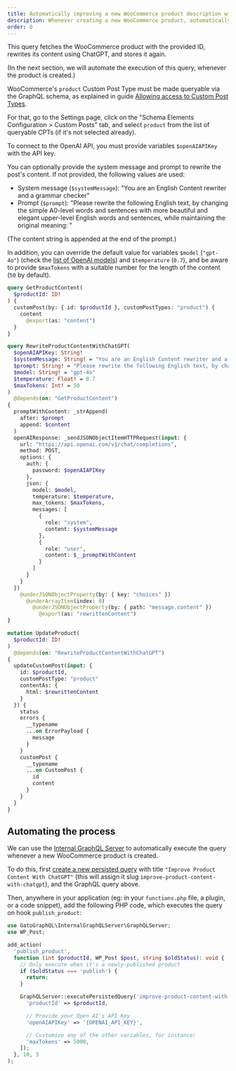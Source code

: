 ```yaml
---
title: Automatically improving a new WooCommerce product description with ChatGPT
description: Whenever creating a new WooCommerce product, automatically have its content rewritten using ChatGPT
order: 0
---
```


This query fetches the WooCommerce product with the provided ID, rewrites its content using ChatGPT, and stores it again.

(In the next section, we will automate the execution of this query, whenever the product is created.)

<Banner type="info">

WooCommerce's `product` Custom Post Type must be made queryable via the GraphQL schema, as explained in guide [Allowing access to Custom Post Types](/guides/config/allowing-access-to-custom-post-types).

For that, go to the Settings page, click on the "Schema Elements Configuration > Custom Posts" tab, and select `product` from the list of queryable CPTs (if it's not selected already).

</Banner>

To connect to the OpenAI API, you must provide variables `$openAIAPIKey` with the API key.

You can optionally provide the system message and prompt to rewrite the post's content. If not provided, the following values are used:

- System message (`$systemMessage`): "You are an English Content rewriter and a grammar checker"
- Prompt (`$prompt`): "Please rewrite the following English text, by changing the simple A0-level words and sentences with more beautiful and elegant upper-level English words and sentences, while maintaining the original meaning: "

(The content string is appended at the end of the prompt.)

In addition, you can override the default value for variables `$model` (`"gpt-4o"`) (check the [list of OpenAI models](https://platform.openai.com/docs/models)) and `$temperature` (`0.7`), and be aware to provide `$maxTokens` with a suitable number for the length of the content (`50` by default).

```graphql
query GetProductContent(
  $productId: ID!
) {
  customPost(by: { id: $productId }, customPostTypes: "product") {
    content
      @export(as: "content")
  }
}

query RewriteProductContentWithChatGPT(
  $openAIAPIKey: String!
  $systemMessage: String! = "You are an English Content rewriter and a grammar checker"
  $prompt: String! = "Please rewrite the following English text, by changing the simple A0-level words and sentences with more beautiful and elegant upper-level English words and sentences, while maintaining the original meaning: "
  $model: String! = "gpt-4o"
  $temperature: Float! = 0.7
  $maxTokens: Int! = 50
)
  @depends(on: "GetProductContent")
{
  promptWithContent: _strAppend(
    after: $prompt
    append: $content  
  )
  openAIResponse: _sendJSONObjectItemHTTPRequest(input: {
    url: "https://api.openai.com/v1/chat/completions",
    method: POST,
    options: {
      auth: {
        password: $openAIAPIKey
      },
      json: {
        model: $model,
        temperature: $temperature,
        max_tokens: $maxTokens,
        messages: [
          {
            role: "system",
            content: $systemMessage
          },
          {
            role: "user",
            content: $__promptWithContent
          }
        ]
      }
    }
  })
    @underJSONObjectProperty(by: { key: "choices" })
      @underArrayItem(index: 0)
        @underJSONObjectProperty(by: { path: "message.content" })
          @export(as: "rewrittenContent")
}

mutation UpdateProduct(
  $productId: ID!
)
  @depends(on: "RewriteProductContentWithChatGPT")
{
  updateCustomPost(input: {
    id: $productId,
    customPostType: "product"
    contentAs: {
      html: $rewrittenContent
    }
  }) {
    status
    errors {
      __typename
      ...on ErrorPayload {
        message
      }
    }
    customPost {
      __typename
      ...on CustomPost {
        id
        content
      }
    }
  }
}
```

## Automating the process

We can use the [Internal GraphQL Server](/extensions-reference/internal-graphql-server/internal-graphql-server) to automatically execute the query whenever a new WooCommerce product is created.

To do this, first [create a new persisted query](/guides/use/creating-a-persisted-query) with title `"Improve Product Content With ChatGPT"` (this will assign it slug `improve-product-content-with-chatgpt`), and the GraphQL query above.

Then, anywhere in your application (eg: in your `functions.php` file, a plugin, or a code snippet), add the following PHP code, which executes the query on hook `publish_product`:

```php
use GatoGraphQL\InternalGraphQLServer\GraphQLServer;
use WP_Post;

add_action(
  'publish_product',
  function (int $productId, WP_Post $post, string $oldStatus): void {
    // Only execute when it's a newly-published product
    if ($oldStatus === 'publish') {
      return;
    }

    GraphQLServer::executePersistedQuery('improve-product-content-with-chatgpt', [
      'productId' => $productId,

      // Provide your Open AI's API Key
      'openAIAPIKey' => '{OPENAI_API_KEY}',

      // Customize any of the other variables, for instance:
      'maxTokens' => 5000,
    ]);
  }, 10, 3
);
```
